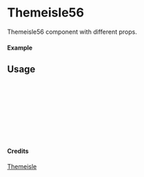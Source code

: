 
<Meta of={Themeisle56} title="Themeisle/Themeisle56" />

# Themeisle56

Themeisle56 component with different props.

#### Example

<Canvas of={Themeisle56.Primary} />

## Usage

```ts
import { Themeisle56 } from "yadl-ui";

const Example = () => {
  return (
      <Themeisle56 />
  );
};

export default Example;
```

#### Credits
[Themeisle](https://themeisle.com/illustrations/)
